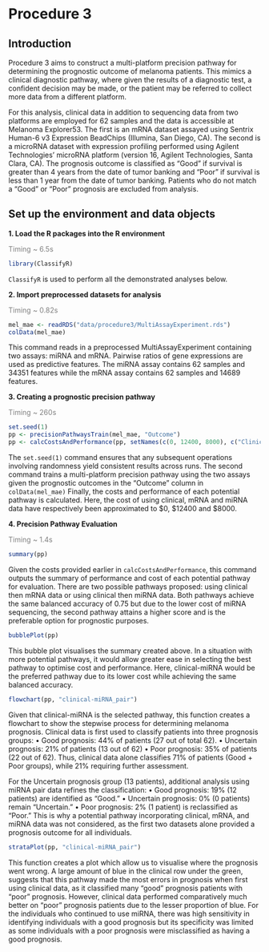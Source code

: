 # Procedure 3

## Introduction
Procedure 3 aims to construct a multi-platform precision pathway for determining the prognostic outcome of melanoma patients. This mimics a clinical diagnostic pathway, where given the results of a diagnostic test, a confident decision may be made, or the patient may be referred to collect more data from a different platform. 

For this analysis, clinical data in addition to sequencing data from two platforms are employed for 62 samples and the data is accessible at Melanoma Explorer53. The first is an mRNA dataset assayed using Sentrix Human-6 v3 Expression BeadChips (Illumina, San Diego, CA). The second is a microRNA dataset with expression profiling performed using Agilent Technologies' microRNA platform (version 16, Agilent Technologies, Santa Clara, CA). The prognosis outcome is classified as "Good" if survival is greater than 4 years from the date of tumor banking and “Poor” if survival is less than 1 year from the date of tumor banking. Patients who do not match a “Good” or “Poor” prognosis are excluded from analysis. 


## Set up the environment and data objects

**1. Load the R packages into the R environment**

[Timing \~ 6.5s]{style="color: grey;"}

```r
library(ClassifyR)
```

`ClassifyR` is used to perform all the demonstrated analyses below.

**2. Import preprocessed datasets for analysis**

[Timing \~ 0.82s]{style="color: grey;"}

```r
mel_mae <- readRDS("data/procedure3/MultiAssayExperiment.rds")
colData(mel_mae)
```
This command reads in a preprocessed MultiAssayExperiment containing two assays: miRNA and mRNA. Pairwise ratios of gene expressions are used as predictive features. The miRNA assay contains 62 samples and 34351 features while the mRNA assay contains 62 samples and 14689 features. 

**3. Creating a prognostic precision pathway** 

[Timing \~ 260s]{style="color: grey;"}

```r
set.seed(1)
pp <- precisionPathwaysTrain(mel_mae, "Outcome")
pp <- calcCostsAndPerformance(pp, setNames(c(0, 12400, 8000), c("Clinical", "RNA_pair", "miRNA_pair")))
```
The `set.seed(1)` command ensures that any subsequent operations involving randomness yield consistent results across runs.
The second command trains a multi-platform precision pathway using the two assays given the prognostic outcomes in the "Outcome" column in `colData(mel_mae)`
Finally, the costs and performance of each potential pathway is calculated. Here, the cost of using clinical, mRNA and miRNA data have respectively been approximated to $0, $12400 and $8000.

**4. Precision Pathway Evaluation** 

[Timing \~ 1.4s]{style="color: grey;"}

```r
summary(pp)
```
Given the costs provided earlier in `calcCostsAndPerformance`, this command outputs the summary of performance and cost of each potential pathway for evaluation. There are two possible pathways proposed: using clinical then mRNA data or using clinical then miRNA data. Both pathways achieve the same balanced accuracy of 0.75 but due to the lower cost of miRNA sequencing, the second pathway attains a higher score and is the preferable option for prognostic purposes.

```r
bubblePlot(pp)
```
This bubble plot visualises the summary created above. In a situation with more potential pathways, it would allow greater ease in selecting the best pathway to optimise cost and performance. Here, clinical-miRNA would be the preferred pathway due to its lower cost while achieving the same balanced accuracy.

```r
flowchart(pp, "clinical-miRNA_pair")
```
Given that clinical-miRNA is the selected pathway, this function creates a flowchart to show the stepwise process for determining melanoma prognosis. Clinical data is first used to classify patients into three prognosis groups:
	•	Good prognosis: 44% of patients (27 out of total 62).
	•	Uncertain prognosis: 21% of patients (13 out of 62) 
	•	Poor prognosis: 35% of patients (22 out of 62).
Thus, clinical data alone classifies 71% of patients (Good + Poor groups), while 21% requiring further assessment.

For the Uncertain prognosis group (13 patients), additional analysis using miRNA pair data refines the classification:
	•	Good prognosis: 19% (12 patients) are identified as “Good.”
	•	Uncertain prognosis: 0% (0 patients) remain “Uncertain.”
	•	Poor prognosis: 2% (1 patient) is reclassified as “Poor.” 
This is why a potential pathway incorporating clinical, mRNA, and miRNA data was not considered, as the first two datasets alone provided a prognosis outcome for all individuals.

```r
strataPlot(pp, "clinical-miRNA_pair")
```
This function creates a plot which allow us to visualise where the prognosis went wrong. A large amount of blue in the clinical row under the green, suggests that this pathway made the most errors in prognosis when first using clinical data, as it classified many "good" prognosis patients with "poor" prognosis. However, clinical data performed comparatively much better on "poor" prognosis patients due to the lesser proportion of blue. For the individuals who continued to use miRNA, there was high sensitivity in identifying individuals with a good prognosis but its specificity was limited as some individuals with a poor prognosis were misclassified as having a good prognosis.


